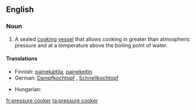 {{wikipedia|pressure cooking}}
==English==

===Noun===
{{en-noun|sg=[[pressure]] [[cooker]]}}

# {{cookware}} A sealed [[cook|cooking]] [[vessel]] that allows cooking in greater than atmospheric pressure and at a temperature above the boiling point of water.

====Translations====
{{trans-top|cooking vessel}}
* Finnish: [[painekattila]], [[painekeitin]]
* German: [[Dampfkochtopf]] {{m}}, [[Schnellkochtopf]] {{m}}
{{trans-mid}}
* Hungarian: {{t|hu|kukta}}
{{trans-bottom}}

[[fr:pressure cooker]]
[[ta:pressure cooker]]